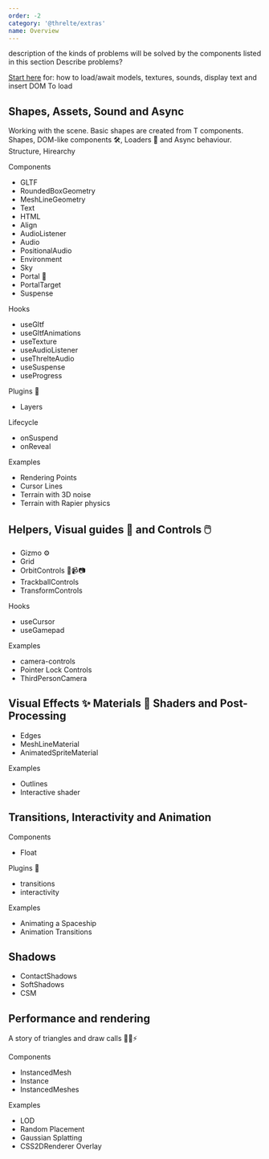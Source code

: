 ```yaml
---
order: -2
category: '@threlte/extras'
name: Overview
---
```


description of the kinds of problems will be solved by the components listed in this section
Describe problems?

[Start here](#shapes-assets-sound-and-async) for: how to load/await models, textures, sounds, display text and insert DOM
To load

## Shapes, Assets, Sound and Async

Working with the scene. Basic shapes are created from T components. Shapes, DOM-like components 🛠️, Loaders 🧙 and Async behaviour. Structure, Hirearchy

Components

- GLTF
- RoundedBoxGeometry
- MeshLineGeometry
- Text
- HTML
- Align
- AudioListener
- Audio
- PositionalAudio
- Environment
- Sky
- Portal 🔗
- PortalTarget
- Suspense

Hooks

- useGltf
- useGltfAnimations
- useTexture
- useAudioListener
- useThrelteAudio
- useSuspense
- useProgress

Plugins 🔌

- Layers

Lifecycle

- onSuspend
- onReveal

Examples

- Rendering Points
- Cursor Lines
- Terrain with 3D noise
- Terrain with Rapier physics

## Helpers, Visual guides 🔎 and Controls 🖱️

- Gizmo ⚙️
- Grid
- OrbitControls 🎥📹📷
- TrackballControls
- TransformControls

Hooks

- useCursor
- useGamepad

Examples

- camera-controls
- Pointer Lock Controls
- ThirdPersonCamera

## Visual Effects ✨ Materials 🔮 Shaders and Post-Processing

- Edges
- MeshLineMaterial
- AnimatedSpriteMaterial

Examples

- Outlines
- Interactive shader

## Transitions, Interactivity and Animation

Components

- Float

Plugins 🔌

- transitions
- interactivity

Examples

- Animating a Spaceship
- Animation Transitions

## Shadows

- ContactShadows
- SoftShadows
- CSM

## Performance and rendering

A story of triangles and draw calls 🚀🔋⚡

Components

- InstancedMesh
- Instance
- InstancedMeshes

Examples

- LOD
- Random Placement
- Gaussian Splatting
- CSS2DRenderer Overlay

